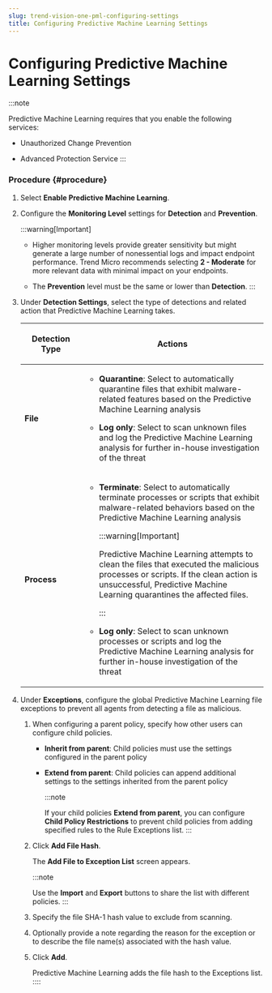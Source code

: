 ```yaml
---
slug: trend-vision-one-pml-configuring-settings
title: Configuring Predictive Machine Learning Settings
---
```

# Configuring Predictive Machine Learning Settings

:::note

Predictive Machine Learning requires that you enable the following services:

- Unauthorized Change Prevention

- Advanced Protection Service
:::

### Procedure {#procedure}

1.  Select **Enable Predictive Machine Learning**.

2.  Configure the **Monitoring Level** settings for **Detection** and **Prevention**.

    :::warning[Important]

    - Higher monitoring levels provide greater sensitivity but might generate a large number of nonessential logs and impact endpoint performance. Trend Micro recommends selecting **2 - Moderate** for more relevant data with minimal impact on your endpoints.

    - The **Prevention** level must be the same or lower than **Detection**.
    :::

3.  Under **Detection Settings**, select the type of detections and related action that Predictive Machine Learning takes.

    <table>
    <colgroup>
    <col style="width: 25%" />
    <col style="width: 75%" />
    </colgroup>
    <thead>
    <tr>
    <th><p>Detection Type</p></th>
    <th><p>Actions</p></th>
    </tr>
    </thead>
    <tbody>
    <tr>
    <td><p><strong>File</strong></p></td>
    <td><ul>
    <li><p><strong>Quarantine</strong>: Select to automatically quarantine files that exhibit malware-related features based on the Predictive Machine Learning analysis</p></li>
    <li><p><strong>Log only</strong>: Select to scan unknown files and log the Predictive Machine Learning analysis for further in-house investigation of the threat</p></li>
    </ul></td>
    </tr>
    <tr>
    <td><p><strong>Process</strong></p></td>
    <td><ul>
    <li><p><strong>Terminate</strong>: Select to automatically terminate processes or scripts that exhibit malware-related behaviors based on the Predictive Machine Learning analysis</p>


    :::warning[Important]

    <p>Predictive Machine Learning attempts to clean the files that executed the malicious processes or scripts. If the clean action is unsuccessful, Predictive Machine Learning quarantines the affected files.</p>


    :::

    </li>
    <li><p><strong>Log only</strong>: Select to scan unknown processes or scripts and log the Predictive Machine Learning analysis for further in-house investigation of the threat</p></li>
    </ul></td>
    </tr>
    </tbody>
    </table>

4.  Under **Exceptions**, configure the global Predictive Machine Learning file exceptions to prevent all agents from detecting a file as malicious.

    1.  When configuring a parent policy, specify how other users can configure child policies.

        - **Inherit from parent**: Child policies must use the settings configured in the parent policy

        - **Extend from parent**: Child policies can append additional settings to the settings inherited from the parent policy

          :::note

          If your child policies **Extend from parent**, you can configure **Child Policy Restrictions** to prevent child policies from adding specified rules to the Rule Exceptions list.
          :::

    2.  Click **Add File Hash**.

        The **Add File to Exception List** screen appears.

        :::note

        Use the **Import** and **Export** buttons to share the list with different policies.
        :::

    3.  Specify the file SHA-1 hash value to exclude from scanning.

    4.  Optionally provide a note regarding the reason for the exception or to describe the file name(s) associated with the hash value.

    5.  Click **Add**.

        Predictive Machine Learning adds the file hash to the Exceptions list.
::::
